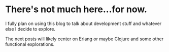 # There's not much here...for now.

I fully plan on using this blog to talk about development stuff and whatever else I decide to
explore.

The next posts will likely center on Erlang or maybe Clojure and some other functional
explorations.
